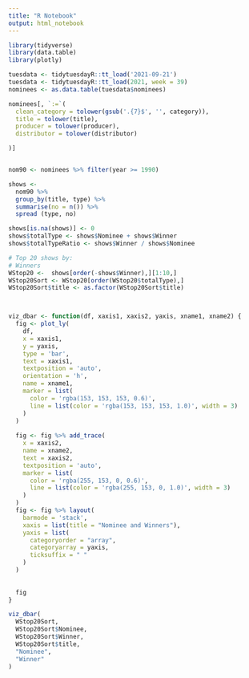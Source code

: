 ```yaml
---
title: "R Notebook"
output: html_notebook
---
```


```r
library(tidyverse)
library(data.table)
library(plotly)
```

```r

tuesdata <- tidytuesdayR::tt_load('2021-09-21')
tuesdata <- tidytuesdayR::tt_load(2021, week = 39)
nominees <- as.data.table(tuesdata$nominees)
```

```r
nominees[, `:=`(
  clean_category = tolower(gsub('.{7}$', '', category)),
  title = tolower(title),
  producer = tolower(producer),
  distributor = tolower(distributor)

)]


nom90 <- nominees %>% filter(year >= 1990)
```


```r


shows <-
  nom90 %>%
  group_by(title, type) %>%
  summarise(no = n()) %>%
  spread (type, no)

shows[is.na(shows)] <- 0
shows$totalType <- shows$Nominee + shows$Winner
shows$totalTypeRatio <- shows$Winner / shows$Nominee

# Top 20 shows by:
# Winners
WStop20 <-  shows[order(-shows$Winner),][1:10,]
WStop20Sort <- WStop20[order(WStop20$totalType),]
WStop20Sort$title <- as.factor(WStop20Sort$title)



viz_dbar <- function(df, xaxis1, xaxis2, yaxis, xname1, xname2) {
  fig <- plot_ly(
    df,
    x = xaxis1,
    y = yaxis,
    type = 'bar',
    text = xaxis1,
    textposition = 'auto',
    orientation = 'h',
    name = xname1,
    marker = list(
      color = 'rgba(153, 153, 153, 0.6)',
      line = list(color = 'rgba(153, 153, 153, 1.0)', width = 3)
    )
  )
  
  fig <- fig %>% add_trace(
    x = xaxis2,
    name = xname2,
    text = xaxis2,
    textposition = 'auto',
    marker = list(
      color = 'rgba(255, 153, 0, 0.6)',
      line = list(color = 'rgba(255, 153, 0, 1.0)', width = 3)
    )
  )
  fig <- fig %>% layout(
    barmode = 'stack',
    xaxis = list(title = "Nominee and Winners"),
    yaxis = list(
      categoryorder = "array",
      categoryarray = yaxis,
      ticksuffix = " "
    )
  )
  
  
  fig
}

viz_dbar(
  WStop20Sort,
  WStop20Sort$Nominee,
  WStop20Sort$Winner,
  WStop20Sort$title,
  "Nominee",
  "Winner"
)

```

```r







```
